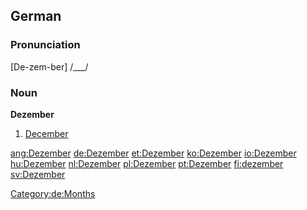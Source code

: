 ==German==

===Pronunciation===
[De-zem-ber] /___/

===Noun===
'''Dezember'''
# [[December]]

[[Category:de:Months]]

[[ang:Dezember]]
[[de:Dezember]]
[[et:Dezember]]
[[ko:Dezember]]
[[io:Dezember]]
[[hu:Dezember]]
[[nl:Dezember]]
[[pl:Dezember]]
[[pt:Dezember]]
[[fi:dezember]]
[[sv:Dezember]]